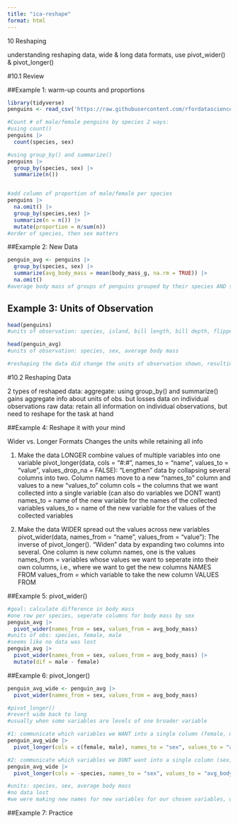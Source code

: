 ```yaml
---
title: "ica-reshape"
format: html
---
```


10 Reshaping

understanding reshaping data, wide & long data formats, use pivot_wider() & pivot_longer()

#10.1 Review

##Example 1: warm-up counts and proportions

```r
library(tidyverse)
penguins <- read_csv('https://raw.githubusercontent.com/rfordatascience/tidytuesday/master/data/2020/2020-07-28/penguins.csv')
```

```r
#Count # of male/female penguins by species 2 ways:
#using count()
penguins |>
  count(species, sex)

#using group_by() and summarize()
penguins |>
  group_by(species, sex) |>
  summarize(n())


#add column of proportion of male/female per species
penguins |>
  na.omit() |>
  group_by(species,sex) |>
  summarize(n = n()) |>
  mutate(proportion = n/sum(n))
#order of species, then sex matters
```

##Example 2: New Data

```r
penguin_avg <- penguins |>
  group_by(species, sex) |>
  summarize(avg_body_mass = mean(body_mass_g, na.rm = TRUE)) |>
  na.omit()
#average body mass of groups of penguins grouped by their species AND sex (male adelie, female adelie, male chinstrap, female chinstrap, male gentoo, female gentoo)
```

## Example 3: Units of Observation

```r
head(penguins)
#units of observation: species, island, bill length, bill depth, flipper length, body mass, sex, year

head(penguin_avg)
#units of observation: species, sex, average body mass

#reshaping the data did change the units of observation shown, resulting in the loss of island, bill length, bill depth, flipper length, body mass and year
```


#10.2 Reshaping Data

2 types of reshaped data: 
aggregate: using group_by() and summarize() gains aggregate info about units of obs. but losses data on individual observations
raw data: retain all information on individual observations, but need to reshape for the task at hand

##Example 4: Reshape it with your mind

Wider vs. Longer Formats
Changes the units while retaining all info

1. Make the data LONGER combine values of multiple variables into one variable
pivot_longer(data, cols = "#:#", names_to = "name", values_to = "value", values_drop_na = FALSE): "Lengthen" data by collapsing several columns into two. Column names move to a new "names_to" column and values to a new "values_to" column
cols = the columns that we want collected into a single variable (can also do variables we DONT want)
names_to = name of the new variable for the names of the collected variables
values_to = name of the new variable for the values of the collected variables

2. Make the data WIDER spread out the values across new variables
pivot_wider(data, names_from = "name", values_from = "value"): The inverse of pivot_longer(). "Widen" data by expanding two columns into several. One column is new column names, one is the values
names_from = variables whose values we want to seperate into their own columns, i.e., where we want to get the new columns NAMES FROM
values_from = which variable to take the new column VALUES FROM

##Example 5: pivot_wider()

```r
#goal: calculate difference in body mass
#one row per species, seperate columns for body mass by sex
penguin_avg |>
  pivot_wider(names_from = sex, values_from = avg_body_mass)
#units of obs: species, female, male
#seems like no data was lost
penguin_avg |>
  pivot_wider(names_from = sex, values_from = avg_body_mass) |>
  mutate(dif = male - female)
```

##Example 6: pivot_longer()

```r
penguin_avg_wide <- penguin_avg |>
  pivot_wider(names_from = sex, values_from = avg_body_mass)
```

```r
#pivot_longer()
#revert wide back to long
#usually when some variables are levels of one broader variable

#1: communicate which variables we WANT into a single column (female, male)
penguin_avg_wide |>
  pivot_longer(cols = c(female, male), names_to = "sex", values_to = "avg_body_mass")

#2: communicate which variables we DONT want into a single column (sex)
penguin_avg_wide |>
  pivot_longer(cols = -species, names_to = "sex", values_to = "avg_body_mass")

#units: species, sex, average body mass
#no data lost
#we were making new names for new variables for our chosen variables, while pivot_wider names the columns based off of values that are already named
```

##Example 7: Practice

